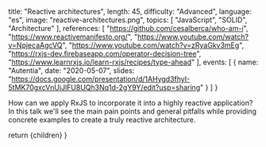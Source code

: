 
  title: "Reactive architectures",
  length: 45,
  difficulty: "Advanced",
  language: "es",
  image: "reactive-architectures.png",
  topics: [
    "JavaScript",
    "SOLID",
    "Architecture"
  ],
  references: [
    "https://github.com/cesalberca/who-am-i",
    "https://www.reactivemanifesto.org/",
    "https://www.youtube.com/watch?v=NpjecaAgcVQ",
    "https://www.youtube.com/watch?v=zRyaGkv3mEg",
    "https://rxjs-dev.firebaseapp.com/operator-decision-tree",
    "https://www.learnrxjs.io/learn-rxjs/recipes/type-ahead"
  ],
  events: [
    {
      name: "Autentia",
      date: "2020-05-07",
      slides: "https://docs.google.com/presentation/d/1AHygd3fhyI-5tMK70gxcVnUiJlFU8UQh3Nq1d-2gY9Y/edit?usp=sharing"
    }
  ]
}

How can we apply RxJS to incorporate it into a highly reactive application? In this talk we'll see the main pain points and general pitfalls while providing concrete examples to create a truly reactive architecture.

  return <MdxLayout slug="reactive-architectures">{children}</MdxLayout>
}
